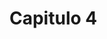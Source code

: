 

```{=html}
<style>
  body{text-align: justify}
</style>
```


::: progress
::: {.progress-bar style="width: 100%;"}
:::
:::


  
# Capitulo 4






::: progress
::: {.progress-bar style="width: 100%;"}
:::
:::


